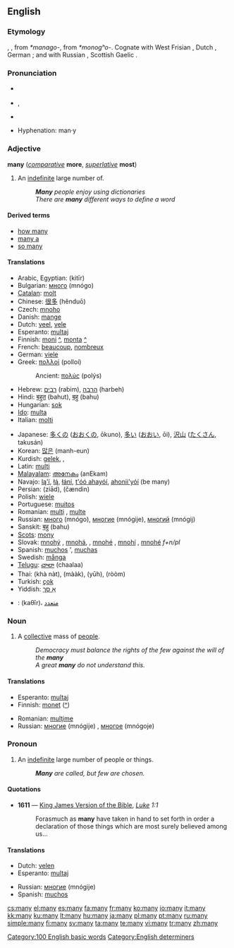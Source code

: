 ==English==
{{wikipedia}}
{{rank|even|say|well|125|many|work|too|every}}

===Etymology===
{{OE.}} {{term|manig|maniġ|lang=ang}}, {{term|monig|moniġ|lang=ang}}, from {{Ger.}} ''*manago-'', from {{IE.}} ''*monogʰo-''.  Cognate with West Frisian {{term|mannich|lang=fry}}, Dutch {{term|menig|lang=nl}}, German {{term|manch|lang=de}}; and with Russian {{term|многий|lang=ru}}, Scottish Gaelic {{term|minig|lang=gd}}.

===Pronunciation===
*{{a|UK}} {{IPA|/ˈmɛni/}}
*{{a|US}} {{IPA|/ˈmɛni/}}, {{SAMPA|/"mEni/}}
*{{audio|en-us-many.ogg|Audio (US)}}
*:{{rhymes|ɛni}}
*Hyphenation: man&middot;y

===Adjective===
'''many''' (''[[comparative]]'' '''more''', ''[[superlative]]'' '''most''')

# An [[indefinite]] large number of.
#: '''''Many''' people enjoy using dictionaries''
#: ''There are '''many''' different ways to define a word''

====Derived terms====
*[[how many]]
*[[many a]]
*[[so many]]

====Translations====
{{trans-top|an indefinite large number of}}
*Arabic, Egyptian: {{ARchar|[[كتير]]}} (kitīr)
*Bulgarian: [[много]] (mnógo)
*[[Catalan]]: [[molt]]
*Chinese: [[很多]] (hěnduō)
*Czech: [[mnoho]]
*Danish: [[mange]]
*Dutch: [[veel]], [[vele]]
*Esperanto: [[multa]]j
*Finnish: [[moni]] [[:fi:moni|^]], [[monta]] [[:fi:monta|^]]
*French: [[beaucoup]], [[nombreux]]
*German: [[viele]]
*Greek: [[πολλοί]] {{m|p}} (polloí)
*:Ancient: [[πολύς]] (polýs)
*Hebrew: [[רבים]] (rabim), [[הרבה]] (harbeh)
*Hindi: [[बहुत]] (bahut), [[बहु]] (bahu)
*Hungarian: [[sok]]
*[[Ido]]: [[multa]]
*Italian: [[molti]]
{{trans-mid}}
*Japanese: [[多くの]] ([[おおくの]], ōkuno), [[多い]] ([[おおい]], ōi), [[沢山]] ([[たくさん]], takusán)
*Korean: [[많은]] (manh-eun)
*Kurdish: [[gelek]], {{KUchar|[[گه‌لێک]]}}, {{KUchar|[[زۆر]]}}
*Latin: [[multi]]
*[[Malayalam]]: [[അനേകം]] (anEkam)
*Navajo: [[lą'í]], [[łą́]], [[łání]], [[t'óó ahayóí]], [[ahonii'yóí]] (be many)
*Persian: {{FAchar|[[زیاد]]}} (ziād), {{FAchar|[[چندین|چَندین]]}} (čændin)
*Polish: [[wiele]]
*Portuguese: [[muitos]]
*Romanian: [[mulţi]] {{m|p}}, [[multe]] {{f|p}}
*Russian: [[много]] (mnógo), [[многие]] (mnógije), [[многий]] (mnógij)
*Sanskit: [[बहु]] (bahu)
*[[Scots]]: [[mony]]
*Slovak: [[mnohý]] {{m}}, [[mnohá]], {{f}}, [[mnohé]] {{n}}, [[mnohí]] {{m|p}}, [[mnohé]] ''f+n/pl''
*Spanish: [[muchos]] {{m|p}}', [[muchas]] {{f|p}}
*Swedish: [[många]]
*[[Telugu]]: [[చాలా]] (chaalaa)
*Thai: {{THchar|[[ขนัด]]}} (khà nàt), {{THchar|[[มาก]]}} (mààk), {{THchar|[[เยอะ]]}} (yūh), {{THchar|[[รุ่ม]]}} (ròòm)
*Turkish: [[çok]]
*Yiddish: [[אַ סך]]
{{trans-bottom}}

{{checktrans-top}}
*{{ttbc|Arabic}}: {{ARchar|[[كثير|كَثِيرٌ]]}} (kaθīr)، [[متعدد]]
{{trans-bot}}

===Noun===
{{en-noun|-}}

# A [[collective]] mass of [[people]].
#: ''Democracy must balance the rights of the few against the will of the '''many'''''
#: ''A great '''many''' do not understand this.''

====Translations====
{{trans-top|a collective mass of people}}
*Esperanto: [[multa]]j
*Finnish: [[monet]] ([[:fi:monet|^]])
{{trans-mid}}
*Romanian: [[mulţime]] {{f}}
*Russian: [[многие]] (mnógije) {{p}}, [[многое]] (mnógoje) {{n}}
{{trans-bottom}}

===Pronoun===
{{en-pron}}

# An [[indefinite]] large number of people or things.
#: '''''Many''' are called, but few are chosen.''

====Quotations====
*'''1611''' — [[w:King James Version of the Bible|King James Version of the Bible]], ''[[s:Bible (King James)/Luke|Luke]] 1:1''
*:Forasmuch as '''many''' have taken in hand to set forth in order a declaration of those things which are most surely believed among us...

====Translations====
{{trans-top|an indefinite large number of people or things}}
*Dutch: [[velen]]
*Esperanto: [[multa]]j
{{trans-mid}}
*Russian: [[многие]] (mnógije) {{p}}
*Spanish: [[muchos]] {{m|p}}
{{trans-bottom}}

[[Category:100 English basic words]]
[[Category:English determiners]]

[[cs:many]]
[[el:many]]
[[es:many]]
[[fa:many]]
[[fr:many]]
[[ko:many]]
[[io:many]]
[[it:many]]
[[kk:many]]
[[ku:many]]
[[lt:many]]
[[hu:many]]
[[ja:many]]
[[pl:many]]
[[pt:many]]
[[ru:many]]
[[simple:many]]
[[fi:many]]
[[sv:many]]
[[ta:many]]
[[te:many]]
[[vi:many]]
[[tr:many]]
[[zh:many]]